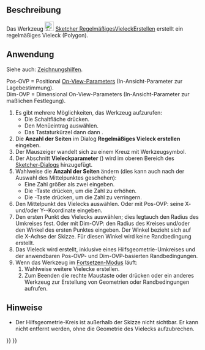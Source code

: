 <languages/>

{{Docnav/de
|[[Sketcher_CreateOctagon/de|AchteckErstellen]]
|[[Sketcher_CreateSlot/de|NutErstellen]]
|[[Sketcher_Workbench/de|Sketcher]]
|IconL=Sketcher_CreateOctagon.svg
|IconR=Sketcher_CreateSlot.svg
|IconC=Workbench_Sketcher.svg
}}

{{GuiCommand/de
|Name=Sketcher CreateRegularPolygon
|Name/de=Sketcher RegelmäßigesVieleckErstellen
|MenuLocation=Sketch → Skizzengeometrien → Regelmäßiges Vieleck erstellen
|Workbenches=[[Sketcher_Workbench/de|Sketcher]]
|Shortcut={{KEY|G}} {{KEY|P}} {{KEY|R}}
}}

<span id="Description"></span>
==Beschreibung== 

Das Werkzeug [[Image:Sketcher_CreateRegularPolygon.svg|24px]] [[Sketcher_CreateRegularPolygon/de|Sketcher RegelmäßigesVieleckErstellen]] erstellt ein regelmäßiges Vieleck (Polygon).

<span id="Usage"></span>
==Anwendung==

Siehe auch: [[Sketcher_Workbench/de#Zeichnungshilfen|Zeichnungshilfen]].

Pos-OVP = Positional [[Sketcher_Preferences/de#Allgemein|On-View-Parameters]] (In-Ansicht-Parameter zur Lagebestimmung). {{Version/de|1.0}}<br>
Dim-OVP = Dimensional On-View-Parameters (In-Ansicht-Parameter zur maßlichen Festlegung). {{Version/de|1.0}}

# Es gibt mehrere Möglichkeiten, das Werkzeug aufzurufen:
#* Die Schaltfläche {{Button|[[Image:Sketcher_CreateRegularPolygon.svg|16px]] [[Sketcher_CreateRegularPolygon/de|Regelmäßiges Vieleck]]}} drücken.
#* Den Menüeintrag {{MenuCommand|Sketcher → Sketcher geometries → [[Image:Sketcher_CreateRegularPolygon.svg|16px]] Regelmäßiges Vieleck erstellen}} auswählen.
#* Das Tastaturkürzel {{KEY|G}} dann {{KEY|P}} dann {{KEY|R}}.
# Die '''Anzahl der Seiten''' im Dialog '''Regelmäßiges Vieleck erstellen''' eingeben.
# Der Mauszeiger wandelt sich zu einem Kreuz mit Werkzeugsymbol.
# Der Abschnitt '''Vieleckparameter''' ({{Version/de|1.0}}) wird im oberen Bereich des [[Sketcher_Dialog|Sketcher-Dialogs]] hinzugefügt.
# Wahlweise die '''Anzahl der Seiten''' ändern (dies kann auch nach der Auswahl des Mittelpunktes geschehen):
#* Eine Zahl größer als zwei eingeben.
#* Die {{KEY|U}}-Taste drücken, um die Zahl zu erhöhen.
#* Die {{KEY|J}}-Taste drücken, um die Zahl zu verringern.
# Den Mittelpunkt des Vielecks auswählen. Oder mit Pos-OVP: seine X- und/oder Y--Koordinate eingeben.
# Den ersten Punkt des Vielecks auswählen; dies legtauch den Radius des Umkreises fest. Oder mit Dim-OVP: den Radius des Kreises und/oder den Winkel des ersten Punktes eingeben. Der Winkel bezieht sich auf die X-Achse der Skizze. Für diesen Winkel wird keine Randbedingung erstellt.
# Das Vieleck wird erstellt, inklusive eines Hilfsgeometrie-Umkreises und der anwendbaren Pos-OVP- und Dim-OVP-basierten Randbedingungen.
# Wenn das Werkzeug im [[Sketcher_Workbench/de#Fortsetzen-Modi|Fortsetzen-Modus]] läuft:
## Wahlweise weitere Vielecke erstellen.
## Zum Beenden die rechte Maustaste oder {{KEY|Esc}} drücken oder ein anderes Werkzeug zur Erstellung von Geometrien oder Randbedingungen aufrufen.

<span id="Notes"></span>
==Hinweise==

* Der Hilfsgeometrie-Kreis ist außerhalb der Skizze nicht sichtbar. Er kann nicht entfernt werden, ohne die Geometrie des Vielecks aufzubrechen.


{{Docnav/de
|[[Sketcher_CreateOctagon/de|AchteckErstellen]]
|[[Sketcher_CreateSlot/de|NutErstellen]]
|[[Sketcher_Workbench/de|Sketcher]]
|IconL=Sketcher_CreateOctagon.svg
|IconR=Sketcher_CreateSlot.svg
|IconC=Workbench_Sketcher.svg
}}

{{Sketcher Tools navi{{#translation:}}}}
{{Userdocnavi{{#translation:}}}}